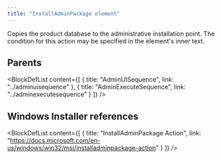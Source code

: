 ```yaml
---
title: "InstallAdminPackage element"
---
```



Copies the product database to the administrative installation point. The condition for this action may be specified in the element's inner text.


## Parents

<BlockDefList content={[
    {
      title: "AdminUISequence",
      link: "../adminuisequence"
    },
    {
      title: "AdminExecuteSequence",
      link: "../adminexecutesequence"
    }
  ]}
/>

## Windows Installer references

<BlockDefList content={[
    {
      title: "InstallAdminPackage Action",
      link: "https://docs.microsoft.com/en-us/windows/win32/msi/installadminpackage-action"
    }
  ]}
/>
